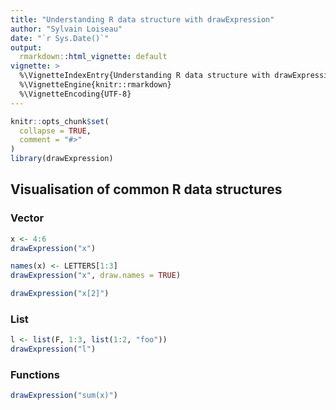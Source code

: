 ```yaml
---
title: "Understanding R data structure with drawExpression"
author: "Sylvain Loiseau"
date: "`r Sys.Date()`"
output:
  rmarkdown::html_vignette: default
vignette: >
  %\VignetteIndexEntry{Understanding R data structure with drawExpression}
  %\VignetteEngine{knitr::rmarkdown}
  %\VignetteEncoding{UTF-8}
---
```


```r
knitr::opts_chunk$set(
  collapse = TRUE,
  comment = "#>"
)
library(drawExpression)
```

## Visualisation of common R data structures

### Vector

```r
x <- 4:6
drawExpression("x")
```

```r
names(x) <- LETTERS[1:3]
drawExpression("x", draw.names = TRUE)
```

```r
drawExpression("x[2]")
```

### List

```r
l <- list(F, 1:3, list(1:2, "foo"))
drawExpression("l")
```

### Functions

```r
drawExpression("sum(x)")
```

